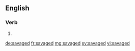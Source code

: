 ==English==

===Verb===
{{head|en}}

# {{en-past of|savage}}

[[de:savaged]]
[[fr:savaged]]
[[mg:savaged]]
[[sv:savaged]]
[[vi:savaged]]